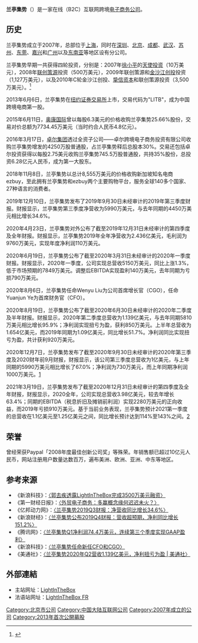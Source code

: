 {{Infobox Company
| company_name = 兰亭集势<br/>LightInTheBox
| company_logo = Lightinthebox.png
| company_type = [[互联网|互联网]]
| genre = 
| foundation = 2007年
| founder = 郭去疾、文心、刘俊、张良
| location ={{CHN}}[[上海市|上海市]]
| traded_as    = {{NYSE|LITB}}
| origins = 
| key_people =[[首席执行官|首席执行官]]：何建
| area_served  = 全球
| industry =[[电子商务|电子商务]]
| products = 婚纱礼服、男女服装、假发、家居、户外运动、鞋靴箱包、3C电子品、配件等
| services =
| revenue = 
| operating_income = 
| net_income = 
| num_employees = 超过1000人
| parent = 
| divisions =
| subsid = 
| owner = 
| company_slogan = Make good products accessible to global customers at affordable price.
| homepage =www.lightinthebox.com
| dissolved = 
| footnotes = 
}}

'''兰亭集势'''（{{lang-en|'''LightInTheBox'''}}）是一家在线{{le|商对客|Direct-to-consumer}}（B2C）互联网跨境[[电子商务|电子商务]][[公司|公司]]。

==历史==
兰亭集势成立于2007年，总部位于[[上海|上海]]，同时在[[深圳|深圳]]、[[北京|北京]]、[[成都|成都]]、[[武汉|武汉]]、[[苏州|苏州]]、[[东莞|东莞]]、[[嘉兴|嘉兴]]和[[广州|广州]]以及[[东南亚|东南亚]]等地区设有分公司。

兰亭集势早期一共获得四轮投资，分别是：2007年[[徐小平_(1956年)|徐小平]]的[[天使投资|天使投资]]（10万美元），2008年[[联创策源|联创策源]]投资（500万美元），2009年联创策源和[[金沙江创投|金沙江创投]]投资（1,127万美元），以及2010年C轮金沙江创投、[[挚信资本|挚信资本]]和联创策源投资（3,500万美元）。<ref>{{Citenews|url=http://tech.qq.com/a/20130418/000090.htm|title=兰亭集势IPO：低迷期上市或由投资方推动|author=王可心|date=|work=|accessdate=2013年04月18日13:00|archive-date=2018年6月20日|archive-url=https://web.archive.org/web/20180620074307/http://tech.qq.com/a/20130418/000090.htm|dead-url=no}}</ref>

2013年6月6日，兰亭集势在[[纽约证券交易所|纽约证券交易所]]上市，交易代码为"LITB"，成为中国跨境电商第一股。

2015年6月11日，[[奥康国际|奥康国际]]曾以每股6.3美元的价格收购兰亭集势25.66%股份，交易对价总额为7734.45万美元（当时约合人民币4.8亿元）。

2016年3月17日，[[卓尔集团|卓尔集团]]透过全资子公司——卓尔跨境电子商务投资有限公司收购兰亭集势增发的4250万股普通股，占兰亭集势释后总股本30%。交易还包括卓尔投资获得以每股2.75美元收购兰亭集势745.5万股普通股，共持35%股份，总投资6.28亿元人民币，成为第一大股东。

2018年11月8日，兰亭集势以总计8,555万美元的价格收购新加坡知名电商ezbuy，至此拥有兰亭集势和ezbuy两个主要购物平台，服务全球140多个国家、27种语言的消费者。

2019年12月10日，兰亭集势发布了2019年9月30日未经审计的2019年第三季度财报。财报显示，兰亭集势第三季度净营收为5990万美元，与去年同期的4450万美元相比增长34.6%。

2020年4月23日，兰亭集势对外公布了截至2019年12月31日未经审计的第四季度及全年财报。财报显示，兰亭集势2019年全年净营收为2.436亿美元，毛利润为9760万美元，实现年度净利润110万美元。

2020年6月19日，兰亭集势公布了截至2020年3月31日未经审计的2020年一季度财报。财报显示，2020年一季度，公司实现总营收5150万美元，同比上涨1.3%，低于市场预期的7849万美元。调整后EBITDA实现盈利140万美元，去年同期为亏损790万美元。

2020年8月6日，兰亭集势任命Wenyu Liu为公司首席增长官（CGO），任命Yuanjun Ye为首席财务官（CFO）。

2020年8月19日，兰亭集势公布了截至2020年6月30日未经审计的2020年二季度及半年财报。财报显示，2020年第二季度总营收为1.139亿美元，与去年同期5810万美元相比增长95.9%；净利润实现扭亏为盈，获利850万美元。上半年总营收为1.654亿美元，而2019年同期为1.09亿美元，同比增长51.7%。净利润同比实现扭亏为盈，共计获利920万美元。

2020年12月7日，兰亭集势发布了截至2020年9月30日未经审计的2020年第三季度及2020财年前9月财报，财报显示，该公司第三季度总营收为1亿美元，与上年同期的5990万美元相比增长了67.0%；净利润为730万美元，而上年同期净利润1000万美元。[https://www.dsb.cn/133740.html]

2021年3月19日，兰亭集势发布了截至2020年12月31日未经审计的第四季度及全年财报，财报显示，2020全年，公司实现总营收3.98亿美元，较去年增长63.4%；同期的EBITDA（税息折旧及摊销前利润）实现2280万美元的正向收益，而2019年亏损910万美元。基于当前业务表现，兰亭集势预计2021第一季度的总营收在1.1亿美元至1.25亿美元之间，同比增长预计达到114%至143%之间。[https://www.prnasia.com/story/312238-1.shtml] {{Wayback|url=https://www.prnasia.com/story/312238-1.shtml |date=20210323212817 }}

==荣誉==

曾经荣获Paypal「2008年度最佳创新公司奖」等殊荣。年销售额已超过10亿元人民币，网站注册用户数量达数百万，遍布美洲、欧洲、亚洲、中东等地区。

==参考来源==
{{reflist}}
*《新浪科技》：[http://tech.sina.com.cn/i/2010-10-25/17064786136.shtml 〈郭去疾透露LightInTheBox完成3500万美元融资〉]{{Wayback|url=http://tech.sina.com.cn/i/2010-10-25/17064786136.shtml |date=20180615083510 }}
*《第一财经日报》：[https://web.archive.org/web/20150113004205/http://www.yicai.com/news/2011/07/911210.html 〈外贸电子商务：多赢概念缘何迟迟未火？〉]
*《亿邦动力网》：[http://www.ebrun.com/20191210/364053.shtml 〈兰亭集势2019Q3财报：净营收同比增长34.6%〉]{{Wayback|url=http://www.ebrun.com/20191210/364053.shtml |date=20191211154924 }}
*《新浪财经》：[https://finance.sina.com.cn/stock/relnews/us/2020-04-23/doc-iirczymi7937468.shtml 〈兰亭集势公布2019Q4财报：营收超预期，净利同比增长151.2%〉] {{Wayback|url=https://finance.sina.com.cn/stock/relnews/us/2020-04-23/doc-iirczymi7937468.shtml |date=20220512054828 }}
*《腾讯网》：[https://new.qq.com/rain/a/20200619A0OHFV00 〈兰亭集势Q1净利润74.4万美元，连续第三个季度实现GAAP盈利〉]
*《新浪科技》：[https://tech.sina.com.cn/i/2020-08-06/doc-iivhuipn7230778.shtml 〈兰亭集势任命新任CFO和CGO〉]{{Wayback|url=https://tech.sina.com.cn/i/2020-08-06/doc-iivhuipn7230778.shtml |date=20200810062134 }}
*《美通社》：[https://www.prnasia.com/lightnews/lightnews-1-102-28247.shtml 〈兰亭集势2020年Q2营收1.139亿美元，净利扭亏为盈 | 美通社〉] {{Wayback|url=https://www.prnasia.com/lightnews/lightnews-1-102-28247.shtml |date=20220512054828 }}

== 外部連結 ==
* 主站网址：[http://www.lightinthebox.com/ LightInTheBox]{{Wayback|url=http://www.lightinthebox.com/ |date=20201219033555 }}
* 法语站网址：[http://www.lightinthebox.com/fr/ LightInTheBox FR]{{Wayback|url=http://www.lightinthebox.com/fr/ |date=20201117231903 }}

[[Category:北京市公司|Category:北京市公司]]
[[Category:中国大陆互联网公司|Category:中国大陆互联网公司]]
[[Category:2007年成立的公司|Category:2007年成立的公司]]
[[Category:2013年首次公開募股|Category:2013年首次公開募股]]